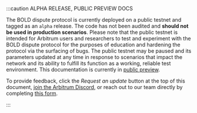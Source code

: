 :::caution ALPHA RELEASE, PUBLIC PREVIEW DOCS

The BOLD dispute protocol is currently deployed on a public testnet and tagged as an `alpha` release. The code has not been audited and **should not be used in production scenarios**.
Please note that the public testnet is intended for Arbitrum users and researchers to test and experiment with the BOLD dispute protocol for the purposes of education and hardening the protocol via the surfacing of bugs. The public testnet may be paused and its parameters updated at any time in response to scenarios that impact the network and its ability to fulfill its function as a working, reliable test environment. This documentation is currently in [public preview](../public-preview-expectations.mdx).

To provide feedback, click the _Request an update_ button at the top of this document, [join the Arbitrum Discord](https://discord.gg/arbitrum), or reach out to our team directly by completing [this form](http://bit.ly/3yy6EUK).

:::
